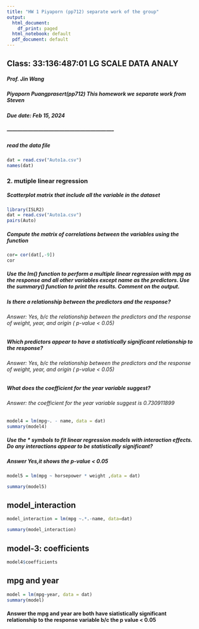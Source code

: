 ```yaml
---
title: "HW 1 Piyaporn (pp712) separate work of the group"
output:
  html_document:
    df_print: paged
  html_notebook: default
  pdf_document: default
---
```


## Class: 33:136:487:01 LG SCALE DATA ANALY

##### Prof. Jin Wang

##### Piyaporn Puangprasert(pp712) This homework we separate work from Steven

##### Due date: Feb 15, 2024
##### --------------------------------------------------------------

##### read the data file

```r
dat = read.csv("Auto1a.csv")
names(dat)
```

### 2. mutiple linear regression 

##### Scatterplot matrix that include all the variable in the dataset

```r
library(ISLR2)
dat = read.csv("Auto1a.csv")
pairs(Auto)

```
##### Compute the matrix of correlations between the variables using the function

```r
cor= cor(dat[,-9])
cor
```

##### Use the lm() function to perform a multiple linear regression with mpg as the response and all other variables except name as the predictors. Use the summary() function to print the results. Comment on the output.

##### Is there a relationship between the predictors and the response? 
###### Answer: Yes, b/c the  relationship between the predictors and the response of weight, year, and origin ( p-value < 0.05)

##### Which predictors appear to have a statistically significant relationship to the response? 
###### Answer: Yes, b/c the  relationship between the predictors and the response of weight, year, and origin ( p-value < 0.05)

##### What does the coefficient for the year variable suggest? 

###### Answer:  the coefficient for the year variable suggest is 0.730911899


```r
model4 = lm(mpg~. - name, data = dat)
summary(model4)
``` 
##### Use the * symbols to fit linear regression models with interaction effects. Do any interactions appear to be statistically significant?
##### Answer Yes,it shows the p-value < 0.05

```r
model5 = lm(mpg ~ horsepower * weight ,data = dat)

summary(model5)
```

## model_interaction
```r
model_interaction = lm(mpg ~.*.-name, data=dat)

summary(model_interaction)
```

## model-3: coefficients

```r
model4$coefficients
```
## mpg and year
```r
model = lm(mpg~year, data = dat)
summary(model)
```
#### Answer the mpg and year are both have siatistically significant relationship to the response variable b/c the p value < 0.05

